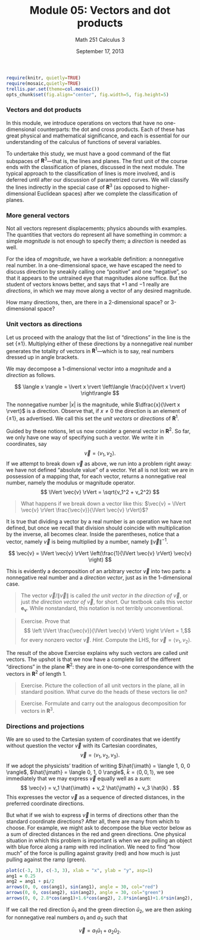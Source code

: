 % Module 05:
  Vectors and dot products
% Math 251 Calculus 3
% September 17, 2013

<!-- This file requires the  -->

```{r echo=FALSE,include=FALSE,results="hide",label="options"}
require(knitr, quietly=TRUE)
require(mosaic,quietly=TRUE)
trellis.par.set(theme=col.mosaic())
opts_chunk$set(fig.align="center", fig.width=5, fig.height=5)
```

### Vectors and dot products

In this module, we introduce operations on vectors that have no one-dimensional counterparts: the dot and cross products. Each of these has great physical and mathematical significance, and each is essential for our understanding of the calculus of functions of several variables. 

To undertake this study, we must have a good command of the flat subspaces of $\mathbf{R}^3$---that is, the lines and planes. The first unit of the course ends with the classification of planes, discussed in the next module. The typical approach to the classification of lines is more involved, and is deferred until after our discussion of parametrized curves. We will classify the lines indirectly in the special case of $\mathbf{R}^3$ (as opposed to higher-dimensional Euclidean spaces) after we complete the classification of planes.

### More general vectors

Not all vectors represent displacements; physics abounds with examples. The quantities that vectors do represent all have something in common: a simple *magnitude* is not enough to specify them; a *direction* is needed as well.

For the idea of *magnitude*, we have a workable definition: a nonnegative real number. In a one-dimensional space, we have escaped the need to discuss direction by sneakily calling one "positive" and one "negative", so that it appears to the untrained eye that magnitudes alone suffice. But the student of vectors knows better, and says that $+1$ and $-1$ really are *directions*, in which we may move along a vector of any desired magnitude.

How many directions, then, are there in a 2-dimensional space? or 3-dimensional space?

### Unit vectors as directions

Let us proceed with the analogy that the list of "directions" in the line is the set $\{ \pm 1 \}$. Multiplying either of these directions by a nonnegative real number generates the totality of vectors in $\mathbf{R}^1$---which is to say, real numbers dressed up in angle brackets.

We may decompose a 1-dimensional vector into a *magnitude* and a *direction* as follows.

$$ \langle x \rangle = \lvert x \rvert \left\langle \frac{x}{\lvert x \rvert} \right\rangle $$

The nonnegative number $\lvert x \rvert$ is the magnitude, while $\dfrac{x}{\lvert x \rvert}$ is a direction. Observe that, if $x \ne 0$ the direction is an element of $\{ \pm 1 \}$, as advertised. We call this set the *unit vectors* or *directions* of $\mathbf{R}^1$.

Guided by these notions, let us now consider a general vector in $\mathbf{R}^2$. So far, we only have one way of specifying such a vector. We write it in coordinates, say
$$ \vec{v} = \langle v_1, v_2 \rangle. $$
If we attempt to break down $\vec{v}$ as above, we run into a problem right away: we have not defined "absolute value" of a vector. Yet all is not lost: we are in possession of a mapping that, for each vector, returns a nonnegative real number, namely the modulus or magnitude operator.
$$ \lVert \vec{v} \rVert = \sqrt{v_1^2 + v_2^2} $$

> What happens if we break down a vector like this: $\vec{v} = \lVert \vec{v} \rVert \frac{\vec{v}}{\lVert \vec{v} \rVert}$?

It is true that dividing a vector by a real number is an operation we have not defined, but once we recall that division should coincide with multiplication by the inverse, all becomes clear. Inside the parentheses, notice that a vector, namely $\vec{v}$ is being multiplied by a number, namely $\lVert \vec{v} \rVert^{-1}$.

$$ \vec{v} = \lVert \vec{v} \rVert \left(\frac{1}{\lVert \vec{v} \rVert} \vec{v} \right) $$

This is evidently a decomposition of an arbitrary vector $\vec{v}$ into two parts: a nonnegative real number and a *direction vector*, just as in the 1-dimensional case.

> The vector $\vec{v}/\lVert \vec{v} \rVert$ is called *the unit vector in the direction of* $\vec{v}$, or just *the direction vector of* $\vec{v}$, for short. Our textbook calls this vector $\mathbf{e}_{\mathbf{v}}$. While nonstandard, this notation is not terribly unconventional. 

> Exercise. Prove that
> $$ \left \lVert \frac{\vec{v}}{\lVert \vec{v} \rVert} \right \rVert = 1,$$
> for every nonzero vector $\vec{v}$. *Hint.* Compute the LHS, for $\vec{v} = \langle v_1, v_2 \rangle$. 

The result of the above Exercise explains why such vectors are called *unit* vectors. The upshot is that we now have a complete list of the different "directions" in the plane $\mathbf{R}^2$: they are in one-to-one correspondence with the vectors in $\mathbf{R}^2$ of length 1.

> Exercise. Picture the collection of all unit vectors in the plane, all in standard position. What curve do the heads of these vectors lie on?

> Exercise. Formulate and carry out the analogous decomposition for vectors in $\mathbf{R}^3$.

### Directions and projections

We are so used to the Cartesian system of coordinates that we identify without question the vector $\vec{v}$ with its Cartesian coordinates,
$$ \vec{v} = \langle v_1, v_2, v_3 \rangle. $$
If we adopt the physicists' tradition of writing $\hat{\imath} = \langle 1, 0, 0 \rangle$, $\hat{\jmath} = \langle 0, 1, 0 \rangle$, $\hat{k} = \langle 0, 0, 1 \rangle$, we see immediately that we may express $\vec{v}$ equally well as a *sum*:
$$ \vec{v} = v_1 \hat{\imath} + v_2 \hat{\jmath} + v_3 \hat{k} . $$
This expresses the vector $\vec{v}$ as a sequence of directed distances, in the preferred coordinate directions. 

But what if we wish to express $\vec{v}$ in terms of directions other than the standard coordinate directions? After all, there are many from which to choose. For example, we might ask to decompose the blue vector below as a sum of directed distances in the red and green directions. One physical situation in which this problem is important is when we are pulling an object with blue force along a ramp with red inclination. We need to find "how much" of the force is pulling against gravity (red) and how much is just pulling against the ramp (green).

```{r projection, echo=FALSE, fig.width=8, fig.height=8}
plot(c(-3, 3), c(-3, 3), xlab = "x", ylab = "y", asp=1)
ang1 = 0.25
ang2 = ang1 + pi/2
arrows(0, 0, cos(ang1), sin(ang1), angle = 30, col="red")
arrows(0, 0, cos(ang2), sin(ang2), angle = 30, col="green")
arrows(0, 0, 2.8*cos(ang1)+1.6*cos(ang2), 2.8*sin(ang1)+1.6*sin(ang2), angle=30, col="blue")
```

If we call the red direction $\hat{u}_1$ and the green direction $\hat{u}_2$, we are then asking for nonnegative real numbers $a_1$ and $a_2$ such that

$$ \vec{v} = a_1 \hat{u}_1 + a_2 \hat{u}_2. $$